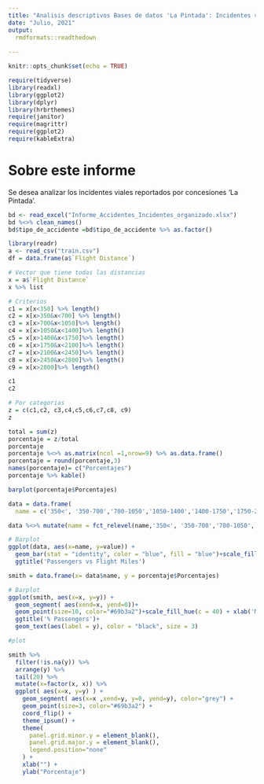 ```yaml
---
title: "Analisis descriptivos Bases de datos 'La Pintada': Incidentes viales"
date: "Julio, 2021"
output:
  rmdformats::readthedown
  
---
```

```r
knitr::opts_chunk$set(echo = TRUE)
```

```r
require(tidyverse)
library(readxl)
library(ggplot2)
library(dplyr)
library(hrbrthemes)
require(janitor)
require(magrittr)
require(ggplot2)
require(kableExtra)
```


# Sobre este informe

Se desea analizar los incidentes viales reportados por concesiones 'La Pintada'.

```r

bd <- read_excel("Informe_Accidentes_Incidentes_organizado.xlsx")
bd %<>% clean_names()
bd$tipo_de_accidente =bd$tipo_de_accidente %>% as.factor()
```


```r
library(readr)
a <- read_csv("train.csv")
df = data.frame(a$`Flight Distance`)
```

```r
# Vector que tiene todas las distancias
x = a$`Flight Distance`
x %>% list

# Criterios
c1 = x[x<350] %>% length()
c2 = x[x>350&x<700] %>% length()
c3 = x[x>700&x<1050]%>% length()
c4 = x[x>1050&x<1400]%>% length()
c5 = x[x>1400&x<1750]%>% length()
c6 = x[x>1750&x<2100]%>% length()
c7 = x[x>2100&x<2450]%>% length()
c8 = x[x>2450&x<2800]%>% length()
c9 = x[x>2800]%>% length()
```


```r
c1
c2
```



```r
# Por categorias
z = c(c1,c2, c3,c4,c5,c6,c7,c8, c9)
z

```

```r
total = sum(z)
porcentaje = z/total
porcentaje
porcentaje %<>% as.matrix(ncol =1,nrow=9) %>% as.data.frame()
porcentaje = round(porcentaje,3)
names(porcentaje)= c("Porcentajes")
porcentaje %>% kable()
```

```r
barplot(porcentaje$Porcentajes)
```



```r
data = data.frame(
  name = c('350<', '350-700','700-1050','1050-1400','1400-1750','1750-2100','2100-2450','2450-2800', '>2800'),  value = z)
```

```r
data %<>% mutate(name = fct_relevel(name,'350<', '350-700','700-1050','1050-1400','1400-1750','1750-2100','2100-2450','2450-2800', '>2800')) 
```




```r

# Barplot
ggplot(data, aes(x=name, y=value)) + 
  geom_bar(stat = "identity", color = "blue", fill = "blue")+scale_fill_hue(c = 40) + xlab('Miles/Flight')+ylab(" Passengers 2022 - Q1")+ 
  ggtitle('Passengers vs Flight Miles')
```



```r
smith = data.frame(x= data$name, y = porcentaje$Porcentajes)
```

```r

# Barplot
ggplot(smith, aes(x=x, y=y)) + 
  geom_segment( aes(xend=x, yend=0))+
  geom_point(size=10, color="#69b3a2")+scale_fill_hue(c = 40) + xlab('Miles/Flight')+ylab("Percentage %")+ 
  ggtitle('% Passengers')+
  geom_text(aes(label = y), color = "black", size = 3)
```


```r
#plot

smith %>%
  filter(!is.na(y)) %>%
  arrange(y) %>%
  tail(20) %>%
  mutate(x=factor(x, x)) %>%
  ggplot( aes(x=x, y=y) ) +
    geom_segment( aes(x=x ,xend=y, y=0, yend=y), color="grey") +
    geom_point(size=3, color="#69b3a2") +
    coord_flip() +
    theme_ipsum() +
    theme(
      panel.grid.minor.y = element_blank(),
      panel.grid.major.y = element_blank(),
      legend.position="none"
    ) +
    xlab("") +
    ylab("Porcentaje")
```



